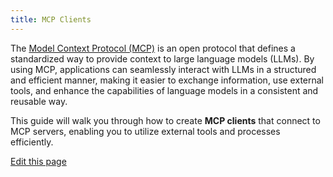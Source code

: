 ```yaml
---
title: MCP Clients
---
```


The [Model Context Protocol (MCP)](https://modelcontextprotocol.io/introduction) is an open protocol that defines a standardized way to provide context to large language models (LLMs). By using MCP, applications can seamlessly interact with LLMs in a structured and efficient manner, making it easier to exchange information, use external tools, and enhance the capabilities of language models in a consistent and reusable way.

This guide will walk you through how to create **MCP clients** that connect to MCP servers, enabling you to utilize external tools and processes efficiently.


<MCPClient/>

<div className="edit-url-container">
    <a className="edit-url" href="https://github.com/ag2ai/ag2/edit/main/website/docs/user-guide/basic-concepts/tools/mcp/client.mdx" target='_blank'><Icon icon="pen" iconType="solid" size="13px"/> Edit this page</a>
</div>
